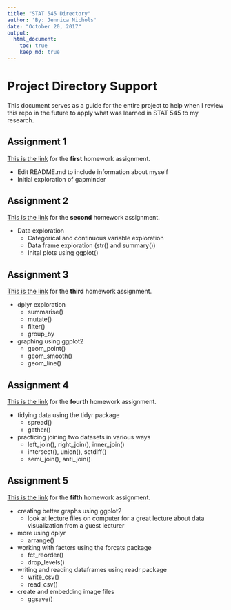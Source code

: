 ```yaml
---
title: "STAT 545 Directory"
author: 'By: Jennica Nichols'
date: "October 20, 2017"
output: 
  html_document:
    toc: true
    keep_md: true
---
```


# Project Directory Support
This document serves as a guide for the entire project to help when I review this repo in the future to apply what was learned in STAT 545 to my research.

## Assignment 1
[This is the link](/hw01_gapminder_files) for the **first** homework assignment. 

* Edit README.md to include information about myself
* Initial exploration of gapminder


## Assignment 2
[This is the link](/hw02_piping_ggplot) for the **second** homework assignment. 

* Data exploration
    * Categorical and continuous variable exploration
    * Data frame exploration (str() and summary())
    * Inital plots using ggplot()
    
## Assignment 3
[This is the link](/hw03_dplyr_ggplot) for the **third** homework assignment. 

* dplyr exploration
    * summarise()
    * mutate()
    * filter()
    * group_by
    
* graphing using ggplot2
    * geom_point()
    * geom_smooth()
    * geom_line()
    
## Assignment 4
[This is the link](/hw04_tidyr_join) for the **fourth** homework assignment. 

* tidying data using the tidyr package
    * spread()
    * gather()

* practicing joining two datasets in various ways
    * left_join(), right_join(), inner_join()
    * intersect(), union(), setdiff()
    * semi_join(), anti_join()
    
## Assignment 5
[This is the link](/hw05) for the **fifth** homework assignment. 

* creating better graphs using ggplot2
    * look at lecture files on computer for a great lecture about data visualization from a guest lecturer

* more using dplyr
    * arrange()
    
* working with factors using the forcats package
    * fct_reorder()
    * drop_levels()

* writing and reading dataframes using readr package
    * write_csv()
    * read_csv()

* create and embedding image files
    * ggsave()
    